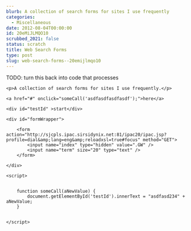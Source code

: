```yaml
---
blurb: A collection of search forms for sites I use frequently
categories:
  - Miscellaneous
date: 2012-08-04T00:00:00
id: 20eMiJLMQO10
scrubbed_2021: false
status: scratch
title: Web Search Forms
type: post
slug: web-search-forms--20emijlmqo10
---
```


TODO: turn this back into code that processes

```
<p>A collection of search forms for sites I use frequently.</p>

<a href="#" onclick="someCall('asdfasdfasdfasdf');">here</a>

<div id="testId" >start</div>

<div id="formWrapper">

	<form action="http://sjcpls.ipac.sirsidynix.net:81/ipac20/ipac.jsp?profile=dial&amp;lang=eng&amp;reloadxsl=true#focus" method="GET">
		<input name="index" type="hidden" value=".GW" />
		<input name="term" size="20" type="text" />
	</form>

</div>

<script>

	
	function someCall(aNewValue) {
		document.getElementById('testId').innerText = "asdfasd234" + aNewValue;
	}
	
	
</script>
```

